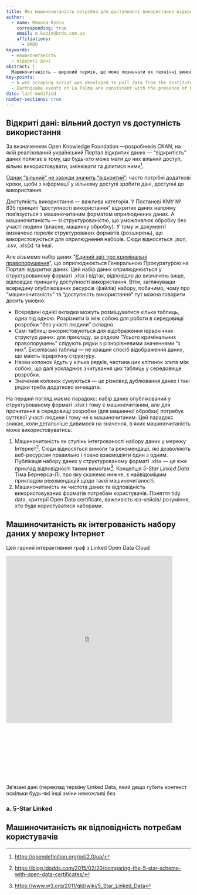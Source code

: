 ```yaml
---
title: Яка машиночитаність потрібна для доступності використання відкритих даних
author:
  - name: Микола Кузін
    corresponding: true
    email: m.kuzin@brdo.com.ua
    affiliations:
      - BRDO
keywords:
  - машиночитаність
  - відкриті дані
abstract: |
  Машиночитаність — широкий термін, що може позначати як технічні вимоги до оформлення веб-ресурсів, що уможливлює їхню автоматизовану взаємодію в мережі Інтернет (для прикладу, концепція 5-Star Linked Data), так і доступність (легкість) автоматизованої обробки з боку живих користувачів. За кожним з цих значень стоять різні стандарти та практики — і ці значення слід розрізняти між собою, готуючи набори відкритих даних до публікації. 
key-points:
  - A web scraping script was developed to pull data from the Instituto Geogràphico Nacional into a machine-readable form for analysis
  - Earthquake events on La Palma are consistent with the presence of both mantle and crustal reservoirs.
date: last-modified
number-sections: true
---
```


## Відкриті дані: вільний доступ vs доступність використання

За визначенням Open Knowledge Foundation —розробників CKAN, на якій реалізований український Портал відкритих даних — "відкритість" даних полягає в тому, що будь-хто може мати до них вільний доступ, вільно використовувати, змінювати та ділитися ними[^1].

[^1]: <https://opendefinition.org/od/2.0/ua/>

[Однак "вільний" не завжди значить "відкритий"](https://aims.gitbook.io/open-data-mooc/unit-1-open-data-principles/lesson-1.1-what-is-open-data#id-5.-challenges): часто потрібні додаткові кроки, щоби з інформації у вільному доступі зробити дані, доступні до використання.

Доступність використання — важлива категорія. У Постанові КМУ № 835 принцип "доступності використання" відкритих даних напряму пов'язується з машиночитаним форматом оприлюднених даних. А машиночитаність — зі структурованістю, що уможливлює обробку без участі людини (власне, машинну обробку). У тому ж документі визначено перелік структурованих форматів (розширень), що використовуються для оприлюднення наборів. Сюди відносяться .json, .csv, .xls(x) та інші.

Але візьмемо набір даних "[Єдиний звіт про кримінальні правопорушення](https://data.gov.ua/dataset/8b9b1677-2407-454a-bfa7-76eb638c0ea1)", що оприлюднюється Генеральною Прокуратурою на Порталі відкритих даних. Цей набір даних оприлюднюється у структурованому форматі .xlsx і відтак, відповідно до визначень вище, відповідає принципу доступності використання. Втім, заглянуваши всередину опублікованих ресурсів (файлів) набору, побачимо, чому про "машиночитаність" та "доступність використання" тут можна говорити досить умовно:

-   Всередині однієї вкладки можуть розміщуватися кілька таблиць, одна під одною. Розрізнити їх між собою для роботи в середовищі розробки "без участі людини" складно.
-   Самі таблиці використовуються для відображення ієрархічних структур даних: для прикладу, за рядком "Усього кримінальних правопорушень" слідують рядки з різнорівневими значеннями "з них". Екселівські таблиці — не кращий спосіб відображення даних, що мають ієрархічну структуру.
-   Назви колонок йдуть у кілька рядків, частина цих клітинок злита між собою, що далі ускладнює зчитування цих таблиць у середовище розробки.
-   Значення колонок сумуються — це різновид дублювання даних і такі рядки треба додатково вичищати.

На перший погляд маємо парадокс: набір даних опублікований у структурованому форматі .xlsx і тому є машиночитаним, але для прочитання в середовищі розробки (для машинної обробки) потребує суттєвої участі людини і тому не є машиночитаним. Цей парадокс зникає, коли детальніше дивимося на значення, в яких машиночитаність може використовуватись:

1.  Машиночитаність як ступінь інтегрованості набору даних у мережу Інтернет[^2]. Сюди відносяться вимоги та рекомендації, які дозволяють веб-ресурсам правильно і повно взаємодіяти один з одним. Публікація набору даних у структурованому форматі .xlsx — це вже приклад відповідності таким вимогам[^3]. Концепція *5-Star Linked Data* Тіма Бернерса-Лі, про яку скажемо нижче, є найвідомішим прикладом рекомендацій щодо такої машиночитаності.
2.  Машиночитаність як чистота даних та відповідність використовуваних форматів потребам користувачів. Поняття tidy data, критерії Open Data certificate, важливість юз-кейсів/ розуміння, хто буде користуватися наборами.

[^2]: <https://blog.ldodds.com/2015/02/20/comparing-the-5-star-scheme-with-open-data-certificates/>

[^3]: <https://www.w3.org/2011/gld/wiki/5_Star_Linked_Data>

## Машиночитаність як інтегрованість набору даних у мережу Інтернет

Цей гарний інтерактивний граф з Linked Open Data Cloud

```{=html}
<style>
  .svg-container {
    width: 100%; /* Responsive to container width */
    overflow: hidden; /* Hide any potential overflow */
    position: relative;
    padding-top: 120%; /* Maintain a 1:1 aspect ratio at 50% height */
  }

  .svg-container iframe {
    width: 300%; /* Double the width to scale down to 50% */
    height: 250%; /* Double the height to scale down to 50% */
    transform: scale(0.3); /* Scale the content to 50% */
    transform-origin: top left; /* Scale from the top left corner */
    border: none;
    position: absolute;
    top: 0;
    left: 0;
  }
</style>

<div class="svg-container">
  <iframe src="https://lod-cloud.net/versions/2024-10-25/lod-cloud.svg"></iframe>
</div>
```

Зв'язані дані (переклад терміну Linked Data, який дещо губить контекст оскільки будь-які інші зміни неможливі без

### а. 5-Star Linked

## Машиночитаність як відповідність потребам користувачів {#sec-data-methods}
